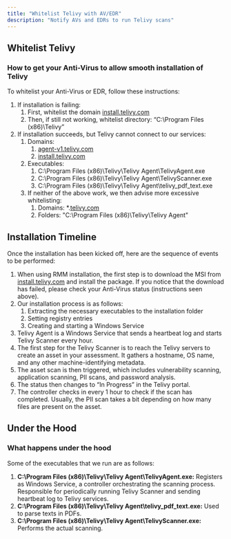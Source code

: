 ```yaml
---
title: "Whitelist Telivy with AV/EDR"
description: "Notify AVs and EDRs to run Telivy scans"
---
```


## Whitelist Telivy

### How to get your Anti-Virus to allow smooth installation of Telivy

To whitelist your Anti-Virus or EDR, follow these instructions:

1. If installation is failing:
   1. First, whitelist the domain [install.telivy.com](http://install.telivy.com)
   2. Then, if still not working, whitelist directory: “C:\\Program Files (x86)\\Telivy”
2. If installation succeeds, but Telivy cannot connect to our services:
   1. Domains:
      1. [agent-v1.telivy.com](http://agent-v1.telivy.com)
      2. [install.telivy.com](http://install.telivy.com)
   2. Executables:
      1. C:\\Program Files (x86)\\Telivy\\Telivy Agent\\TelivyAgent.exe
      2. C:\\Program Files (x86)\\Telivy\\Telivy Agent\\TelivyScanner.exe
      3. C:\\Program Files (x86)\\Telivy\\Telivy Agent\\telivy_pdf_text.exe
   3. If neither of the above work, we then advise more excessive whitelisting:
      1. Domains: \*.[telivy.com](http://telivy.com)
      2. Folders: "C:\\Program Files (x86)\\Telivy\\Telivy Agent"

## Installation Timeline

Once the installation has been kicked off, here are the sequence of events to be performed:

1. When using RMM installation, the first step is to download the MSI from [install.telivy.com](http://install.telivy.com) and install the package. If you notice that the download has failed, please check your Anti-Virus status (instructions seen above).
2. Our installation process is as follows:
   1. Extracting the necessary executables to the installation folder
   2. Setting registry entries
   3. Creating and starting a Windows Service
3. Telivy Agent is a Windows Service that sends a heartbeat log and starts Telivy Scanner every hour.
4. The first step for the Telivy Scanner is to reach the Telivy servers to create an asset in your assessment. It gathers a hostname, OS name, and any other machine-identifying metadata.
5. The asset scan is then triggered, which includes vulnerability scanning, application scanning, PII scans, and password analysis.
6. The status then changes to “In Progress” in the Telivy portal.
7. The controller checks in every 1 hour to check if the scan has completed. Usually, the PII scan takes a bit depending on how many files are present on the asset.

## Under the Hood

### What happens under the hood

Some of the executables that we run are as follows:

1. **C:\\Program Files (x86)\\Telivy\\Telivy Agent\\TelivyAgent.exe:** Registers as Windows Service, a controller orchestrating the scanning process. Responsible for periodically running Telivy Scanner and sending heartbeat log to Telivy services.
2. **C:\\Program Files (x86)\\Telivy\\Telivy Agent\\telivy_pdf_text.exe:** Used to parse texts in PDFs.
3. **C:\\Program Files (x86)\\Telivy\\Telivy Agent\\TelivyScanner.exe:** Performs the actual scanning.